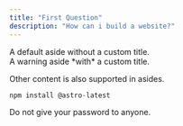 ```yaml
---
title: "First Question"
description: "How can i build a website?"
---
```





<Aside>A default aside without a custom title.</Aside>

<Aside type="caution" title="Watch out!">
  A warning aside *with* a custom title.
</Aside>

<Aside type="tip">

Other content is also supported in asides.
```js
npm install @astro-latest
```

</Aside>

<Aside type="danger">Do not give your password to anyone.</Aside>

<Code code={exampleCode} lang="js" title={fileName} mark={highlights} />